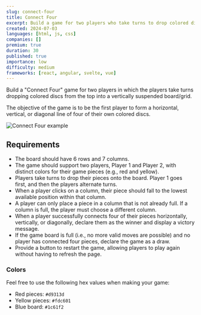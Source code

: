 ```yaml
---
slug: connect-four
title: Connect Four
excerpt: Build a game for two players who take turns to drop colored discs from the top into a vertically suspended board/grid
created: 2024-07-03
languages: [html, js, css]
companies: []
premium: true
duration: 30
published: true
importance: low
difficulty: medium
frameworks: [react, angular, svelte, vue]
---
```


Build a "Connect Four" game for two players in which the players take turns dropping colored discs from the top into a vertically suspended board/grid.

The objective of the game is to be the first player to form a horizontal, vertical, or diagonal line of four of their own colored discs.

![Connect Four example](/img/questions/connect-four/connect-four-example.png)

## Requirements

- The board should have 6 rows and 7 columns.
- The game should support two players, Player 1 and Player 2, with distinct colors for their game pieces (e.g., red and yellow).
- Players take turns to drop their pieces onto the board. Player 1 goes first, and then the players alternate turns.
- When a player clicks on a column, their piece should fall to the lowest available position within that column.
- A player can only place a piece in a column that is not already full. If a column is full, the player must choose a different column.
- When a player successfully connects four of their pieces horizontally, vertically, or diagonally, declare them as the winner and display a victory message.
- If the game board is full (i.e., no more valid moves are possible) and no player has connected four pieces, declare the game as a draw.
- Provide a button to restart the game, allowing players to play again without having to refresh the page.

### Colors

Feel free to use the following hex values when making your game:

- Red pieces: `#d9313d`
- Yellow pieces: `#fdc601`
- Blue board: `#1c61f2`
